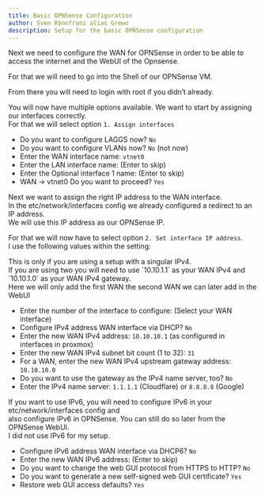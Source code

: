 ```yaml
---
title: Basic OPNSense Configuration
author: Sven Rönnfranz alias Grewo
description: Setup for the basic OPNSense configuration
---
```



Next we need to configure the WAN for OPNSense in order to be able to access the internet and the WebUI of the Opnsense.

For that we will need to go into the Shell of our OPNSense VM.

From there you will need to login with root if you didn’t already.

You will now have multiple options available. We want to start by assigning our interfaces correctly.<br/>
For that we will select option `1. Assign interfaces`

* Do you want to configure LAGGS now? `No`
* Do you want to configure VLANs now? `No` (not now)
* Enter the WAN interface name: `vtnet0`
* Enter the LAN interface name: (Enter to skip)
* Enter the Optional interface 1 name: (Enter to skip)
* WAN -> vtnet0 Do you want to proceed? `Yes`

Next we want to assign the right IP address to the WAN interface.<br/>
In the etc/network/interfaces config we already configured a redirect to an IP address.<br/>
We will use this IP address as our OPNSense IP.

For that we will now have to select option `2. Set interface IP address`.<br/>
I use the following values within the setting:

<Aside>
This is only if you are using a setup with a singular IPv4.<br/>
If you are using two you will need to use `10.10.1.1` as your WAN IPv4 and<br/>
`10.10.1.0` as your WAN IPv4 gateway.<br/>
Here we will only add the first WAN the second WAN we can later add in the WebUI
</Aside>


* Enter the number of the interface to configure: (Select your WAN interface)
* Configure IPv4 address WAN interface via DHCP? `No`
* Enter the new WAN IPv4 address: `10.10.10.1` (as configured in interfaces in proxmox)
* Enter the new WAN IPv4 subnet bit count (1 to 32): `31`
* For a WAN, enter the new WAN IPv4 upstream gateway address: `10.10.10.0`
* Do you want to use the gateway as the IPv4 name server, too? `No`
* Enter the IPv4 name server: `1.1.1.1` (Cloudflare) or `8.8.8.8` (Google)

<Aside>
If you want to use IPv6, you will need to configure IPv6 in your etc/network/interfaces config and<br/>
also configure IPv6 in OPNSense. You can still do so later from the OPNSense WebUI.<br/>
I did not use IPv6 for my setup.
</Aside>

* Configure IPv6 address WAN interface via DHCP6? `No`
* Enter the new WAN IPv6 address: (Enter to skip)
* Do you want to change the web GUI protocol from HTTPS to HTTP? `No`
* Do you want to generate a new self-signed web GUI certificate? `Yes`
* Restore web GUI access defaults? `Yes`
